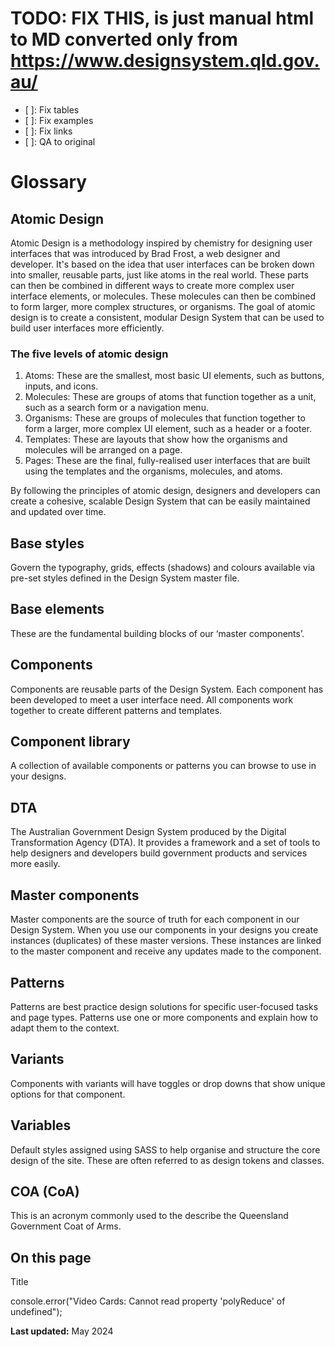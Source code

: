 

<Meta title="Glossary" />

# TODO: FIX THIS, is just manual html to MD converted only from https://www.designsystem.qld.gov.au/
* [ ]: Fix tables
* [ ]: Fix examples
* [ ]: Fix links
* [ ]: QA to original

Glossary
========

Atomic Design
-------------

Atomic Design is a methodology inspired by chemistry for designing user interfaces that was introduced by Brad Frost, a web designer and developer. It's based on the idea that user interfaces can be broken down into smaller, reusable parts, just like atoms in the real world. These parts can then be combined in different ways to create more complex user interface elements, or molecules. These molecules can then be combined to form larger, more complex structures, or organisms. The goal of atomic design is to create a consistent, modular Design System that can be used to build user interfaces more efficiently.

### The five levels of atomic design

1.  Atoms: These are the smallest, most basic UI elements, such as buttons, inputs, and icons.
2.  Molecules: These are groups of atoms that function together as a unit, such as a search form or a navigation menu.
3.  Organisms: These are groups of molecules that function together to form a larger, more complex UI element, such as a header or a footer.
4.  Templates: These are layouts that show how the organisms and molecules will be arranged on a page.
5.  Pages: These are the final, fully-realised user interfaces that are built using the templates and the organisms, molecules, and atoms.


By following the principles of atomic design, designers and developers can create a cohesive, scalable Design System that can be easily maintained and updated over time.

Base styles
-----------

Govern the typography, grids, effects (shadows) and colours available via pre-set styles defined in the Design System master file.

Base elements
-------------

These are the fundamental building blocks of our ‘master components’.

Components
----------

Components are reusable parts of the Design System. Each component has been developed to meet a user interface need. All components work together to create different patterns and templates.

Component library
-----------------

A collection of available components or patterns you can browse to use in your designs.

DTA
---

The Australian Government Design System produced by the Digital Transformation Agency (DTA). It provides a framework and a set of tools to help designers and developers build government products and services more easily.

Master components
-----------------

Master components are the source of truth for each component in our Design System. When you use our components in your designs you create instances (duplicates) of these master versions. These instances are linked to the master component and receive any updates made to the component.

Patterns
--------

Patterns are best practice design solutions for specific user-focused tasks and page types. Patterns use one or more components and explain how to adapt them to the context.

Variants
--------

Components with variants will have toggles or drop downs that show unique options for that component.

Variables
---------

Default styles assigned using SASS to help organise and structure the core design of the site. These are often referred to as design tokens and classes.

COA (CoA)
---

This is an acronym commonly used to the describe the Queensland Government Coat of Arms.

On this page
------------

Title

console.error("Video Cards: Cannot read property 'polyReduce' of undefined");

**Last updated:** May 2024
